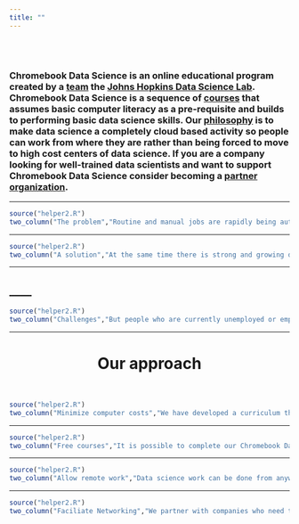 ```yaml
---
title: ""
---
```


</br></br>

### Chromebook Data Science is an online educational program created by a [team](./soon.html) the [Johns Hopkins Data Science Lab](http://jhudatascience.org/). Chromebook Data Science is a sequence of [courses](./soon.html) that assumes basic computer literacy as a pre-requisite and builds to performing basic data science skills. Our [philosophy](./soon.html) is to make data science a completely cloud based activity so people can work from where they are rather than being forced to move to high cost centers of data science. If you are a company looking for well-trained data scientists and want to support Chromebook Data Science consider becoming a [partner organization](./partners.html). 

-----

```r
source("helper2.R")
two_column("The problem","Routine and manual jobs are rapidly being automated using newly developed computer, robotic, and machine learning technologies. This trend will accelerate over time.","./img/index/01_index.png")
```

-----

```r
source("helper2.R")
two_column("A solution","At the same time there is strong and growing demand for people with skills in data processing, analysis, and reporting.","./img/index/02_index.png",iside="right")
```

-----

## ____

```r
source("helper2.R")
two_column("Challenges","But people who are currently unemployed or employed in manual or other low tech jobs face barriers to transitioning to data science jobs. The high cost of computing, education, and the centralization of jobs in high-cost metro areas prevent career transitions.","./img/index/04_index.png",iside="left")
```

------

<center> <h1> <strong> Our approach </strong> </h1> </center>

</br>

```r
source("helper2.R")
two_column("Minimize computer costs","We have developed a curriculum that is fully cloud based to allow students to do data science with cheap laptops like Chromebooks.","./img/index/chromebook.png",iside="right")
```

-----

```r
source("helper2.R")
two_column("Free courses","It is possible to complete our Chromebook Data Science program entirely online, for free. We couple will our online curriculum with in person tutoring and support to ensure equal access for individuals who have not been traditionally well served by online programs.","./img/index/08_index.png",iside="left",link="./curriculum.html", linktext="See our curriculum")
```


-----

```r
source("helper2.R")
two_column("Allow remote work","Data science work can be done from anywhere there is an Internet connection. Chromebook Data Science can be completed from anywhere. ","./img/index/remotework.png",iside="right")
```

-----

```r
source("helper2.R")
two_column("Faciliate Networking","We partner with companies who need to fill data science roles to place our graduates in remote data science jobs. If you are looking for data scientists consider becoming a Chromebook Data Science hiring partner. ","./img/index/remotework.png", link="./partners.html",linktext="Become a Hiring Partner")
```


